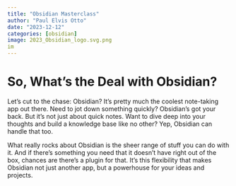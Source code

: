 ```yaml
---
title: "Obsidian Masterclass"
author: "Paul Elvis Otto"
date: "2023-12-12"
categories: [obsidian]
image: 2023_Obsidian_logo.svg.png
im
---
```


# So, What's the Deal with Obsidian?

Let's cut to the chase: Obsidian? It's pretty much the coolest note-taking app out there. Need to jot down something quickly? Obsidian's got your back. But it's not just about quick notes. Want to dive deep into your thoughts and build a knowledge base like no other? Yep, Obsidian can handle that too.

What really rocks about Obsidian is the sheer range of stuff you can do with it. And if there’s something you need that it doesn’t have right out of the box, chances are there’s a plugin for that. It's this flexibility that makes Obsidian not just another app, but a powerhouse for your ideas and projects.
